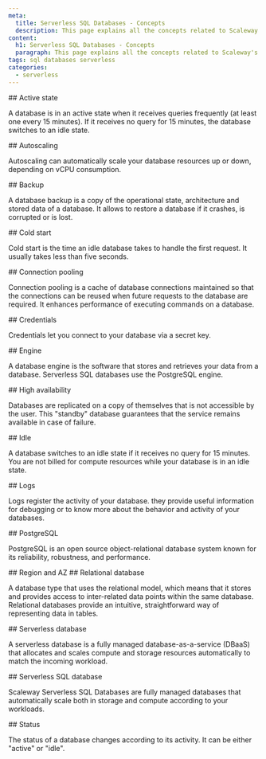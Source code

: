 ```yaml
---
meta:
  title: Serverless SQL Databases - Concepts
  description: This page explains all the concepts related to Scaleway's Serverless SQL Databases
content:
  h1: Serverless SQL Databases - Concepts
  paragraph: This page explains all the concepts related to Scaleway's Serverless SQL Databases
tags: sql databases serverless
categories:
  - serverless
---
```


<Concept>
## Active state

A database is in an active state when it receives queries frequently (at least one every 15 minutes). If it receives no query for 15 minutes, the database switches to an idle state.
</Concept>

<Concept opened>
 ## Autoscaling

 Autoscaling can automatically scale your database resources up or down, depending on vCPU consumption.
</Concept>

<Concept>
## Backup

A database backup is a copy of the operational state, architecture and stored data of a database. It allows to restore a database if it crashes, is corrupted or is lost.
</Concept>

<Concept>
## Cold start

Cold start is the time an idle database takes to handle the first request. It usually takes less than five seconds.
</Concept>

<Concept>
## Connection pooling

Connection pooling is a cache of database connections maintained so that the connections can be reused when future requests to the database are required. It enhances performance of executing commands on a database. 
</Concept>

<Concept>
 ## Credentials

 Credentials let you connect to your database via a secret key.
</Concept>

<Concept>
## Engine

A database engine is the software that stores and retrieves your data from a database. Serverless SQL databases use the PostgreSQL engine.
</Concept>

<Concept>
## High availability

Databases are replicated on a copy of themselves that is not accessible by the user. This "standby" database guarantees that the service remains available in case of failure.
</Concept>

<Concept>
## Idle

A database switches to an idle state if it receives no query for 15 minutes. You are not billed for compute resources while your database is in an idle state.
</Concept>

<Concept>
## Logs

Logs register the activity of your database. they provide useful information for debugging or to know more about the behavior and activity of your databases.
</Concept>

<Concept>
## PostgreSQL

PostgreSQL is an open source object-relational database system known for its reliability, robustness, and performance. 
</Concept>

<Concept>
## Region and AZ

<Macro id="region-and-az" />

</Concept>

<Concept>
## Relational database

A database type that uses the relational model, which means that it stores and provides access to inter-related data points within the same database. Relational databases provide an intuitive, straightforward way of representing data in tables.
</Concept>

<Concept>
## Serverless database

A serverless database is a fully managed database-as-a-service (DBaaS) that allocates and scales compute and storage resources automatically to match the incoming workload.
</Concept>

<Concept>
## Serverless SQL database

Scaleway Serverless SQL Databases are fully managed databases that automatically scale both in storage and compute according to your workloads.
</Concept>

<Concept>
## Status

The status of a database changes according to its activity. It can be either "active" or "idle".
</Concept>
